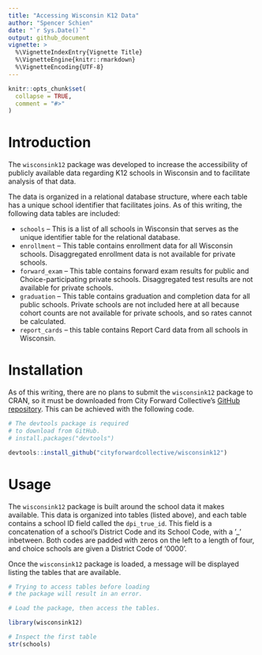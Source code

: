 ```yaml
---
title: "Accessing Wisconsin K12 Data"
author: "Spencer Schien"
date: "`r Sys.Date()`"
output: github_document
vignette: >
  %\VignetteIndexEntry{Vignette Title}
  %\VignetteEngine{knitr::rmarkdown}
  %\VignetteEncoding{UTF-8}
---
```


```r
knitr::opts_chunk$set(
  collapse = TRUE,
  comment = "#>"
)
```

# Introduction

The `wisconsink12` package was developed to increase the accessibility of publicly available data regarding K12 schools in Wisconsin and to facilitate analysis of that data.

The data is organized in a relational database structure, where each table has a unique school identifier that facilitates joins.  As of this writing, the following data tables are included:

* `schools` -- This is a list of all schools in Wisconsin that serves as the unique identifier table for the relational database.
* `enrollment` -- This table contains enrollment data for all Wisconsin schools. Disaggregated enrollment data is not available for private schools.
* `forward_exam` -- This table contains forward exam results for public and Choice-participating private schools.  Disaggregated test results are not available for private schools.
* `graduation` -- This table contains graduation and completion data for all public schools.  Private schools are not included here at all because cohort counts are not available for private schools, and so rates cannot be calculated.
* `report_cards` -- this table contains Report Card data from all schools in Wisconsin.

# Installation

As of this writing, there are no plans to submit the `wisconsink12` package to CRAN, so it must be downloaded from City Forward Collective's [GitHub repository]("https://github.com/cityforwardcollective").  This can be achieved with the following code.

```r
# The devtools package is required
# to download from GitHub.
# install.packages("devtools")

devtools::install_github("cityforwardcollective/wisconsink12")
```

# Usage

The `wisconsink12` package is built around the school data it makes available.  This data is organized into tables (listed above), and each table contains a school ID field called the `dpi_true_id`.  This field is a concatenation of a school's District Code and its School Code, with a '_' inbetween.  Both codes are padded with zeros on the left to a length of four, and choice schools are given a District Code of '0000'.  

Once the `wisconsink12` package is loaded, a message will be displayed listing the tables that are available.

```r
# Trying to access tables before loading
# the package will result in an error.

# Load the package, then access the tables.

library(wisconsink12)

# Inspect the first table
str(schools)
```


